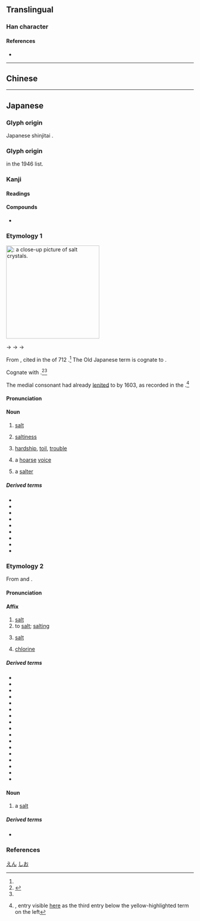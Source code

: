 {{also|𥂁}}
{{character info}}
==Translingual==
{{Han simplified forms|鹽|塩|盐}}

===Han character===
{{Han char|rn=32|rad=土|as=10|sn=13|four=|canj=GORT|ids=⿰土𬐚}}

====References====
* {{Han ref|kx=0236.341|dkj=05382|dj=0474.270|hdz=10472.111|uh=5869|ud=22633}}

----

==Chinese==
{{zh-see|鹽|v}}

----

==Japanese==
{{ja-kanji forms|塩|鹽}}

===Glyph origin===
Japanese shinjitai {{Han simp|鹽|f=臣|t=土|f2=鹵|t2=口|nocap=y}}.

===Glyph origin===
{{Han simp|鹽}} in the 1946 {{w|Tōyō kanji}} list.

===Kanji===
{{ja-kanji|grade=4|rs=土10|kyu=鹽}}

====Readings====
{{ja-readings
|goon=えん<えん<えむ
|kanon=えん<えん<えむ
|kun=しお-<しほ-
}}

====Compounds====
* {{ja-r|塩梅|あんばい}}

===Etymology 1===
{{ja-kanjitab|しお|yomi=k}}
[[Image:Sal (close).jpg|thumb|250px|{{m|ja|塩|tr=shio}}: a close-up picture of '''[[salt]]''' [[crystal]]s.]]
{{wp|lang=ja}}
{{wp|Salt}}

{{IPAchar|⟨sipo⟩}} → {{IPAchar|/ɕiɸo/}} → {{IPAchar|/ɕiwo/}} → {{IPAchar|/ɕio/}}

From {{inh|ja|ojp|sort=しお|-}}, cited in the ''{{w|Kojiki}}'' of 712 {{CE}}.<ref name="KDJ"/> The Old Japanese term is cognate to {{cog|ain|シッポ|tr=sippo}}.

Cognate with {{m|ja|潮|tr=shio||&#91;[[ocean]]&#93; [[tide]]}}.<ref name="KDJ">{{R:Kokugo Dai Jiten}}</ref><ref name="DJR"/>

The medial consonant had already [[lenite]]d to {{IPAchar|/w/}} by 1603, as recorded in the ''{{w|Nippo Jisho}}''.<ref>{{R:Nippo Jisho original}}, entry visible [https://books.google.com/books?id=TFJAAQAAMAAJ&pg=PP615#v=onepage&q=%22xiun%22&f=false here] as the third entry below the yellow-highlighted term on the left</ref>

====Pronunciation====
{{ja-pron|しお|acc=2|acc_ref=DJR,NHK|a=Ja-shio-salt.ogg}}

====Noun====
{{ja-noun|しお|hhira=しほ}}

# [[salt]]
#: {{ja-usex|'''塩'''の結%晶|'''しお''' の けっ%しょう|'''salt''' crystal}}
# [[saltiness]]
#: {{syn|ja|塩気|tr=shioke}}
# {{lb|ja|sort=しお|by extension|colloquial}} [[hardship]], [[toil]], [[trouble]]
# {{lb|ja|sort=しお|colloquial}} a [[hoarse]] [[voice]]
# {{lb|ja|colloquial}} {{short for|ja|塩屋|tr=shioya|dot=:}} a [[salter]]

=====Derived terms=====
{{der-top3}}
* {{ja-r|塩%辛|しお%から}}
* {{ja-r|塩%辛い|しお%からい}}
* {{ja-r|塩%気|しお%け}}
* {{ja-r|塩%剥き|しお%むき}}
* {{ja-r|塩%屋|しお%や}}
* {{ja-r|岩%塩|いわ%しお}}
* {{ja-r|胡%麻%塩|ご%ま%しお}}
* {{ja-r|藻%塩|も%しお}}
* {{ja-r|山%塩|やま%じお}}
{{der-bottom}}

===Etymology 2===
{{ja-kanjitab|えん|yomi=o}}

From {{der|ja|ltc|sort=えん|-}} {{ltc-l|鹽|[[salt]]|id=1}} and {{ltc-l|鹽|to [[salt]]; [[salting]]|id=2}}.

====Pronunciation====
{{ja-pron|えん|acc=1|acc_ref=DJR}}

====Affix====
{{ja-pos|affix|えん}}

# [[salt#Noun|salt]]
# to [[salt#Verb|salt]]; [[salting]]
# {{lb|ja|sort=えん|chemistry}} [[salt#Noun|salt]]
# {{lb|ja|chemistry}} {{short for|ja|塩素|tr=enso|dot=:|sort=えん}} [[chlorine]]

=====Derived terms=====
{{der-top3}}
* {{ja-r|塩%安|えん%あん}}
* {{ja-r|塩%化|えん%か}}
* {{ja-r|塩%害|えん%がい}}
* {{ja-r|塩%基|えん%き}}
* {{ja-r|塩%酸|えん%さん}}
* {{ja-r|塩%蔵|えん%ぞう}}
* {{ja-r|塩%梅|えん%ばい}}
* {{ja-r|塩%分|えん%ぶん}}
* {{ja-r|海%塩|かい%えん}}
* {{ja-r|岩%塩|がん%えん}}
* {{ja-r|山%塩|さん%えん}}
* {{ja-r|食%塩|しょく%えん}}
* {{ja-r|正%塩|せい%えん}}
* {{ja-r|製%塩|せい%えん}}
* {{ja-r|米%塩|べい%えん}}
* {{ja-r|無%塩|ぶ%えん}}
* {{ja-r|無%塩|む%えん}}
{{der-bottom}}

====Noun====
{{ja-noun|えん}}

# {{lb|ja|chemistry|sort=えん}} a [[salt]] {{gloss|[[substance]] mostly [[make|made]] in [[neutralize|neutralization]], such as [[sodium chloride]]}}

=====Derived terms=====
* {{ja-r|塩ポツ|えんポツ}}

===References===
<references/>

[[Category:ja:Sciences|えん]]
[[Category:ja:Seasonings|しお]]